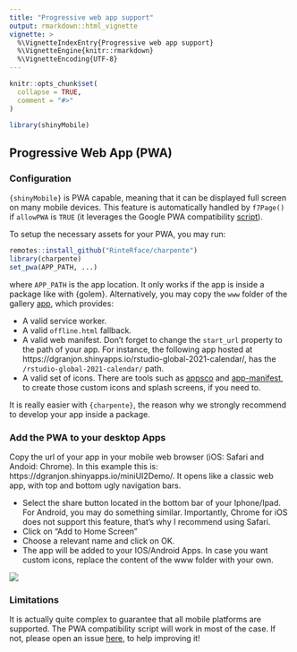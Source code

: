 ```yaml
---
title: "Progressive web app support"
output: rmarkdown::html_vignette
vignette: >
  %\VignetteIndexEntry{Progressive web app support}
  %\VignetteEngine{knitr::rmarkdown}
  %\VignetteEncoding{UTF-8}
---
```


```r
knitr::opts_chunk$set(
  collapse = TRUE,
  comment = "#>"
)
```

```r
library(shinyMobile)
```

## Progressive Web App (PWA)

### Configuration

`{shinyMobile}` is PWA capable, meaning that it can be displayed full screen on many mobile
devices. This feature is automatically handled by `f7Page()` if `allowPWA` is `TRUE` (it leverages the Google PWA compatibility
[script](https://github.com/GoogleChromeLabs/pwacompat)). 

To setup the necessary assets for your PWA, you may run:

```r
remotes::install_github("RinteRface/charpente")
library(charpente)
set_pwa(APP_PATH, ...)
```

where `APP_PATH` is the app location. It only works if the app is inside a package like with
{golem}. Alternatively, you may copy the `www` folder of the gallery [app](https://github.com/RinteRface/shinyMobile/tree/master/inst/examples/gallery/www), which provides:

- A valid service worker.
- A valid `offline.html` fallback.
- A valid web manifest. Don't forget to change the `start_url` property to the path of your app.
For instance, the following app hosted at https://dgranjon.shinyapps.io/rstudio-global-2021-calendar/, has the `/rstudio-global-2021-calendar/` path.
- A valid set of icons. There are tools such as [appsco](https://appsco.pe/developer/splash-screens) and [app-manifest](https://app-manifest.firebaseapp.com), to create 
those custom icons and splash screens, if you need to.

It is really easier with `{charpente}`, the reason why we strongly recommend to develop your app
inside a package.

### Add the PWA to your desktop Apps

Copy the url of your app in your mobile web browser (iOS: Safari and Andoid: Chrome). In this example this is: https://dgranjon.shinyapps.io/miniUI2Demo/. It opens like a classic web app, with top and bottom ugly navigation bars.

- Select the share button located in the bottom bar of your Iphone/Ipad. For Android,
you may do something similar. Importantly, Chrome for iOS does not support this feature, that's why I recommend using Safari.
- Click on "Add to Home Screen"
- Choose a relevant name and click on OK. 
- The app will be added to your IOS/Android Apps. In case you want custom icons, replace the content of the www folder with your own.

<div class="row">
<div class="card">
<a href="#" target="_blank"><img src="figures/f7PWA.png"></a>
</div>
</div>

### Limitations
It is actually quite complex to guarantee that all mobile platforms are supported.
The PWA compatibility script will work in most of the case. If not, please open an issue [here](https://github.com/GoogleChromeLabs/pwacompat/issues), to help improving it!
